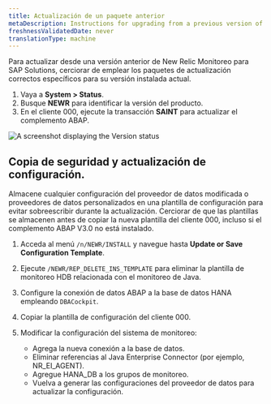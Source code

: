 ```yaml
---
title: Actualización de un paquete anterior
metaDescription: Instructions for upgrading from a previous version of New Relic Monitoring for SAP Solutions.
freshnessValidatedDate: never
translationType: machine
---
```


Para actualizar desde una versión anterior de New Relic Monitoreo para SAP Solutions, cerciorar de emplear los paquetes de actualización correctos específicos para su versión instalada actual.

1. Vaya a **System &gt; Status**.
2. Busque **NEWR** para identificar la versión del producto.
3. En el cliente 000, ejecute la transacción **SAINT** para actualizar el complemento ABAP.

<img title="Version status" alt="A screenshot displaying the Version status" src="/images/versionstatus.webp" width="" />

## Copia de seguridad y actualización de configuración.

<Callout variant="tip">
  Almacene cualquier configuración del proveedor de datos modificada o proveedores de datos personalizados en una plantilla de configuración para evitar sobreescribir durante la actualización. Cerciorar de que las plantillas se almacenen antes de copiar la nueva plantilla del cliente 000, incluso si el complemento ABAP V3.0 no está instalado.
</Callout>

1. Acceda al menú `/n/NEWR/INSTALL` y navegue hasta **Update or Save Configuration Template**.

2. Ejecute `/NEWR/REP_DELETE_INS_TEMPLATE` para eliminar la plantilla de monitoreo HDB relacionada con el monitoreo de Java.

3. Configure la conexión de datos ABAP a la base de datos HANA empleando `DBACockpit`.

4. Copiar la plantilla de configuración del cliente 000.

5. Modificar la configuración del sistema de monitoreo:

   * Agrega la nueva conexión a la base de datos.
   * Eliminar referencias al Java Enterprise Connector (por ejemplo, NR\_EI\_AGENT).
   * Agregue HANA\_DB a los grupos de monitoreo.
   * Vuelva a generar las configuraciones del proveedor de datos para actualizar la configuración.